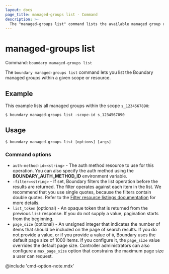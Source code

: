 ```yaml
---
layout: docs
page_title: managed-groups list - Command
description: >-
  The "managed-groups list" command lists the available managed group resources within a scope or resource.
---
```


# managed-groups list

Command: `boundary managed-groups list`

The `boundary managed-groups list` command lets you list the Boundary managed groups within a given scope or resource.

## Example

This example lists all managed groups within the scope `s_1234567890`:

```shell-session
$ boundary managed-groups list -scope-id s_1234567890
```

## Usage

<CodeBlockConfig hideClipboard>

```shell-session
$ boundary managed-groups list [options] [args]
```

</CodeBlockConfig>

### Command options

- `auth-method-id=<string>` - The auth method resource to use for this operation.
You can also specify the auth method using the **BOUNDARY_AUTH_METHOD_ID** environment variable.
- `-filter=<string>` - If set, Boundary filters the list operation before the results are returned.
The filter operates against each item in the list.
We recommend that you use single quotes, because the filters contain double quotes.
Refer to the [Filter resource listings documentation](/boundary/docs/concepts/filtering/resource-listing) for more details.
- `list_token` (optional) - An opaque token that is returned from the previous `list` response.
If you do not supply a value, pagination starts from the beginning.
- `page_size` (optional) - An unsigned integer that indicates the number of items that should be included on the page of search results.
If you do not provide a value, or if you provide a value of `0`, Boundary uses the default page size of 1000 items.
If you configure it, the `page_size` value overrides the default page size.
Controller administrators can also configure a `max_page_size` option that constrains the maximum page size a user can request.

@include 'cmd-option-note.mdx'